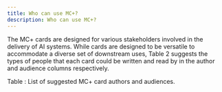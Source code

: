 ```yaml
---
title: Who can use MC+?
description: Who can use MC+?
---
```


The MC+ cards are designed for various stakeholders involved in the delivery of AI systems. While cards are designed to be versatile to accommodate a diverse set of downstream uses, Table 2 suggests the types of people that each card could be written and read by in the author and audience columns respectively.

Table : List of suggested MC+ card authors and audiences.

